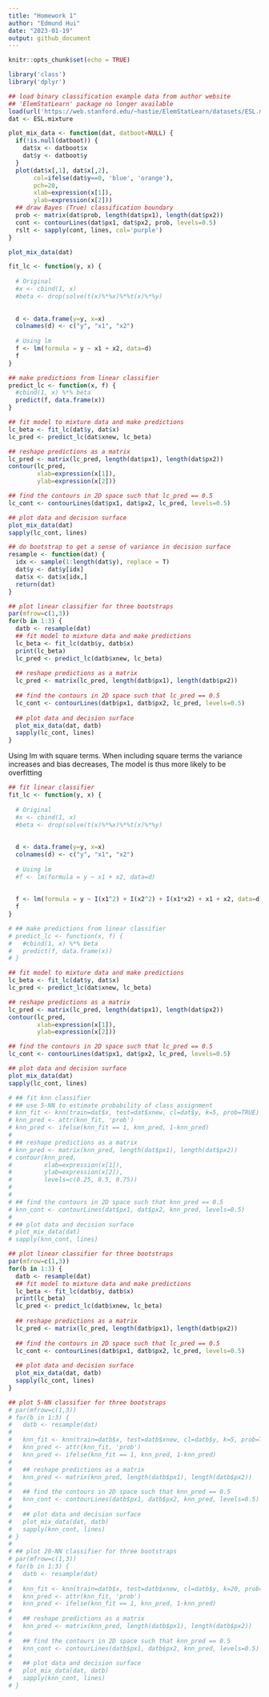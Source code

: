 ```yaml
---
title: "Homework 1"
author: "Edmund Hui"
date: "2023-01-19"
output: github_document
---
```


```r
knitr::opts_chunk$set(echo = TRUE)
```

```r
library('class')
library('dplyr')
```

```r
## load binary classification example data from author website 
## 'ElemStatLearn' package no longer available
load(url('https://web.stanford.edu/~hastie/ElemStatLearn/datasets/ESL.mixture.rda'))
dat <- ESL.mixture
```


```r
plot_mix_data <- function(dat, datboot=NULL) {
  if(!is.null(datboot)) {
    dat$x <- datboot$x
    dat$y <- datboot$y
  }
  plot(dat$x[,1], dat$x[,2],
       col=ifelse(dat$y==0, 'blue', 'orange'),
       pch=20,
       xlab=expression(x[1]),
       ylab=expression(x[2]))
  ## draw Bayes (True) classification boundary
  prob <- matrix(dat$prob, length(dat$px1), length(dat$px2))
  cont <- contourLines(dat$px1, dat$px2, prob, levels=0.5)
  rslt <- sapply(cont, lines, col='purple')
}

plot_mix_data(dat)
```


```r
fit_lc <- function(y, x) {
  
  # Original
  #x <- cbind(1, x)
  #beta <- drop(solve(t(x)%*%x)%*%t(x)%*%y)
  
  
  d <- data.frame(y=y, x=x)
  colnames(d) <- c("y", "x1", "x2")
  
  # Using lm
  f <- lm(formula = y ~ x1 + x2, data=d)
  f
}

## make predictions from linear classifier
predict_lc <- function(x, f) {
  #cbind(1, x) %*% beta
  predict(f, data.frame(x))
}

## fit model to mixture data and make predictions
lc_beta <- fit_lc(dat$y, dat$x)
lc_pred <- predict_lc(dat$xnew, lc_beta)

## reshape predictions as a matrix
lc_pred <- matrix(lc_pred, length(dat$px1), length(dat$px2))
contour(lc_pred,
        xlab=expression(x[1]),
        ylab=expression(x[2]))
```

```r
## find the contours in 2D space such that lc_pred == 0.5
lc_cont <- contourLines(dat$px1, dat$px2, lc_pred, levels=0.5)

## plot data and decision surface
plot_mix_data(dat)
sapply(lc_cont, lines)
```

```r
## do bootstrap to get a sense of variance in decision surface
resample <- function(dat) {
  idx <- sample(1:length(dat$y), replace = T)
  dat$y <- dat$y[idx]
  dat$x <- dat$x[idx,]
  return(dat)
}
```

```r
## plot linear classifier for three bootstraps
par(mfrow=c(1,3))
for(b in 1:3) {
  datb <- resample(dat)
  ## fit model to mixture data and make predictions
  lc_beta <- fit_lc(datb$y, datb$x)
  print(lc_beta)
  lc_pred <- predict_lc(datb$xnew, lc_beta)
  
  ## reshape predictions as a matrix
  lc_pred <- matrix(lc_pred, length(datb$px1), length(datb$px2))
  
  ## find the contours in 2D space such that lc_pred == 0.5
  lc_cont <- contourLines(datb$px1, datb$px2, lc_pred, levels=0.5)
  
  ## plot data and decision surface
  plot_mix_data(dat, datb)
  sapply(lc_cont, lines)
}
```

Using lm with square terms. When including square terms the variance increases and bias decreases, The model is thus more likely to be overfitting

```r
## fit linear classifier
fit_lc <- function(y, x) {
  
  # Original
  #x <- cbind(1, x)
  #beta <- drop(solve(t(x)%*%x)%*%t(x)%*%y)
  
  
  d <- data.frame(y=y, x=x)
  colnames(d) <- c("y", "x1", "x2")
  
  # Using lm
  #f <- lm(formula = y ~ x1 + x2, data=d)
  
  
  f <- lm(formula = y ~ I(x1^2) + I(x2^2) + I(x1*x2) + x1 + x2, data=d)
  f
}

# ## make predictions from linear classifier
# predict_lc <- function(x, f) {
#   #cbind(1, x) %*% beta
#   predict(f, data.frame(x))
# }

## fit model to mixture data and make predictions
lc_beta <- fit_lc(dat$y, dat$x)
lc_pred <- predict_lc(dat$xnew, lc_beta)

## reshape predictions as a matrix
lc_pred <- matrix(lc_pred, length(dat$px1), length(dat$px2))
contour(lc_pred,
        xlab=expression(x[1]),
        ylab=expression(x[2]))
```



```r
## find the contours in 2D space such that lc_pred == 0.5
lc_cont <- contourLines(dat$px1, dat$px2, lc_pred, levels=0.5)

## plot data and decision surface
plot_mix_data(dat)
sapply(lc_cont, lines)
```

```r

# ## fit knn classifier
# ## use 5-NN to estimate probability of class assignment
# knn_fit <- knn(train=dat$x, test=dat$xnew, cl=dat$y, k=5, prob=TRUE)
# knn_pred <- attr(knn_fit, 'prob')
# knn_pred <- ifelse(knn_fit == 1, knn_pred, 1-knn_pred)
# 
# ## reshape predictions as a matrix
# knn_pred <- matrix(knn_pred, length(dat$px1), length(dat$px2))
# contour(knn_pred,
#         xlab=expression(x[1]),
#         ylab=expression(x[2]),
#         levels=c(0.25, 0.5, 0.75))
# 
# 
# ## find the contours in 2D space such that knn_pred == 0.5
# knn_cont <- contourLines(dat$px1, dat$px2, knn_pred, levels=0.5)
# 
# ## plot data and decision surface
# plot_mix_data(dat)
# sapply(knn_cont, lines)
```




```r
## plot linear classifier for three bootstraps
par(mfrow=c(1,3))
for(b in 1:3) {
  datb <- resample(dat)
  ## fit model to mixture data and make predictions
  lc_beta <- fit_lc(datb$y, datb$x)
  print(lc_beta)
  lc_pred <- predict_lc(datb$xnew, lc_beta)
  
  ## reshape predictions as a matrix
  lc_pred <- matrix(lc_pred, length(datb$px1), length(datb$px2))
  
  ## find the contours in 2D space such that lc_pred == 0.5
  lc_cont <- contourLines(datb$px1, datb$px2, lc_pred, levels=0.5)
  
  ## plot data and decision surface
  plot_mix_data(dat, datb)
  sapply(lc_cont, lines)
}
```

```r
## plot 5-NN classifier for three bootstraps
# par(mfrow=c(1,3))
# for(b in 1:3) {
#   datb <- resample(dat)
#   
#   knn_fit <- knn(train=datb$x, test=datb$xnew, cl=datb$y, k=5, prob=TRUE)
#   knn_pred <- attr(knn_fit, 'prob')
#   knn_pred <- ifelse(knn_fit == 1, knn_pred, 1-knn_pred)
#   
#   ## reshape predictions as a matrix
#   knn_pred <- matrix(knn_pred, length(datb$px1), length(datb$px2))
#   
#   ## find the contours in 2D space such that knn_pred == 0.5
#   knn_cont <- contourLines(datb$px1, datb$px2, knn_pred, levels=0.5)
#   
#   ## plot data and decision surface
#   plot_mix_data(dat, datb)
#   sapply(knn_cont, lines)
# }
# 
# ## plot 20-NN classifier for three bootstraps
# par(mfrow=c(1,3))
# for(b in 1:3) {
#   datb <- resample(dat)
#   
#   knn_fit <- knn(train=datb$x, test=datb$xnew, cl=datb$y, k=20, prob=TRUE)
#   knn_pred <- attr(knn_fit, 'prob')
#   knn_pred <- ifelse(knn_fit == 1, knn_pred, 1-knn_pred)
#   
#   ## reshape predictions as a matrix
#   knn_pred <- matrix(knn_pred, length(datb$px1), length(datb$px2))
#   
#   ## find the contours in 2D space such that knn_pred == 0.5
#   knn_cont <- contourLines(datb$px1, datb$px2, knn_pred, levels=0.5)
#   
#   ## plot data and decision surface
#   plot_mix_data(dat, datb)
#   sapply(knn_cont, lines)
# }

```

